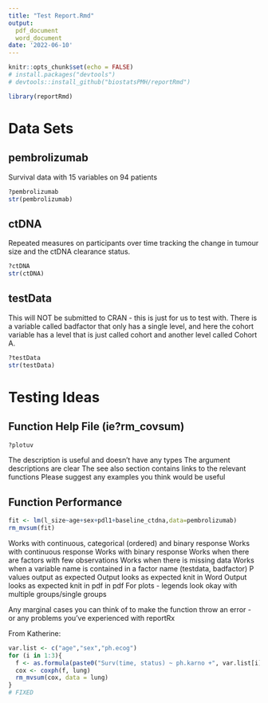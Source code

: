 ```yaml
---
title: "Test Report.Rmd"
output: 
  pdf_document
  word_document
date: '2022-06-10'
---
```


```r
knitr::opts_chunk$set(echo = FALSE)
# install.packages("devtools")
# devtools::install_github("biostatsPMH/reportRmd")

library(reportRmd)
```

# Data Sets

## pembrolizumab

Survival data with 15 variables on 94 patients
```r
?pembrolizumab
str(pembrolizumab)
```


## ctDNA
Repeated measures on participants over time tracking the change in tumour size and the ctDNA clearance status.
```r
?ctDNA
str(ctDNA)
```

## testData

This will NOT be submitted to CRAN - this is just for us to test with. There is a variable called badfactor that only has a single level, and here the cohort variable has a level that is just called cohort and another level called Cohort A. 

```r
?testData
str(testData)
```

# Testing Ideas

## Function Help File (ie?rm_covsum)

```r
?plotuv
```

The description is useful and doesn't have any types
The argument descriptions are clear
The see also section contains links to the relevant functions
Please suggest any examples you think would be useful

## Function Performance

```r
fit <- lm(l_size~age+sex+pdl1+baseline_ctdna,data=pembrolizumab)
rm_mvsum(fit)
```

Works with continuous, categorical (ordered) and binary response
Works with continuous response
Works with binary response
Works when there are factors with few observations
Works when there is missing data
Works when a variable name is contained in a factor name (testdata, badfactor)
P values output as expected
Output looks as expected knit in Word
Output looks as expected knit in pdf in pdf
For plots - legends look okay with multiple groups/single groups

Any marginal cases you can think of to make the function throw an error - or any problems you've experienced with reportRx

From Katherine:
```r
var.list <- c("age","sex","ph.ecog")
for (i in 1:3){
  f <- as.formula(paste0("Surv(time, status) ~ ph.karno +", var.list[i]))
  cox <- coxph(f, lung)
  rm_mvsum(cox, data = lung)
}
# FIXED


```

